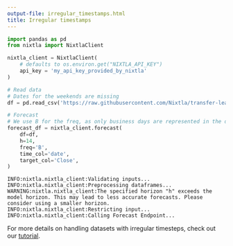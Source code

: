 ```yaml
---
output-file: irregular_timestamps.html
title: Irregular timestamps
---
```



```python
import pandas as pd
from nixtla import NixtlaClient
```


```python
nixtla_client = NixtlaClient(
    # defaults to os.environ.get("NIXTLA_API_KEY")
    api_key = 'my_api_key_provided_by_nixtla'
)
```


```python
# Read data
# Dates for the weekends are missing
df = pd.read_csv('https://raw.githubusercontent.com/Nixtla/transfer-learning-time-series/main/datasets/openbb/pltr.csv')

# Forecast
# We use B for the freq, as only business days are represented in the dataset
forecast_df = nixtla_client.forecast(
    df=df, 
    h=14, 
    freq='B',
    time_col='date', 
    target_col='Close',
)
```

``` text
INFO:nixtla.nixtla_client:Validating inputs...
INFO:nixtla.nixtla_client:Preprocessing dataframes...
WARNING:nixtla.nixtla_client:The specified horizon "h" exceeds the model horizon. This may lead to less accurate forecasts. Please consider using a smaller horizon.
INFO:nixtla.nixtla_client:Restricting input...
INFO:nixtla.nixtla_client:Calling Forecast Endpoint...
```

For more details on handling datasets with irregular timesteps, check
out our
[tutorial](https://docs.nixtla.io/docs/tutorials-irregular_timestamps).

